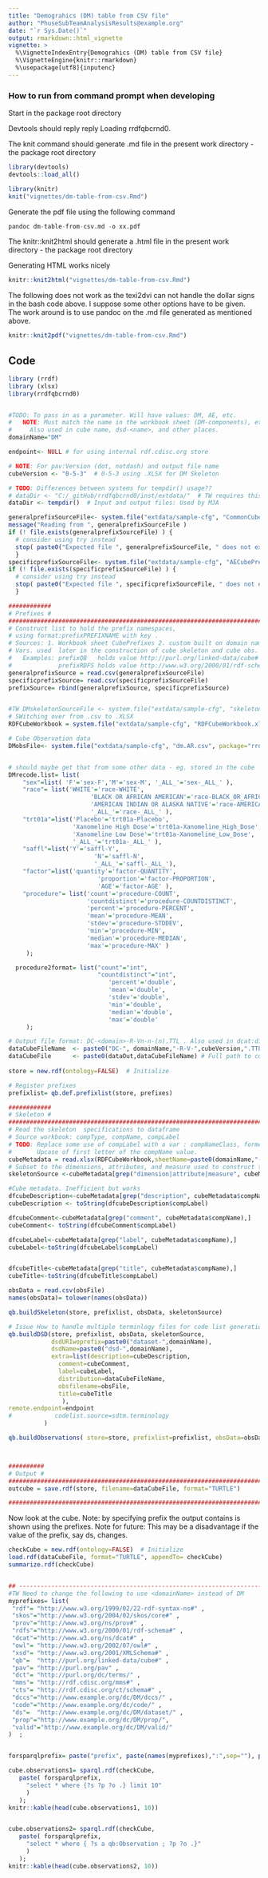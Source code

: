```yaml
---
title: "Demograhics (DM) table from CSV file"
author: "PhuseSubTeamAnalysisResults@example.org"
date: "`r Sys.Date()`"
output: rmarkdown::html_vignette
vignette: >
  %\VignetteIndexEntry{Demograhics (DM) table from CSV file}
  %\VignetteEngine{knitr::rmarkdown}
  %\usepackage[utf8]{inputenc}
---
```



### How to run from command prompt when developing

Start in the package root directory

Devtools should reply reply Loading rrdfqbcrnd0.

The knit command should generate .md file in the present work directory - the package root directory


```r
library(devtools)
devtools::load_all()

library(knitr)
knit("vignettes/dm-table-from-csv.Rmd")
```

Generate the pdf file using the following command
```r
pandoc dm-table-from-csv.md -o xx.pdf
```

The knitr::knit2html should generate a .html file in the present work directory - the package root directory

Generating HTML works nicely
```r
knitr::knit2html("vignettes/dm-table-from-csv.Rmd")
```

The following does not work as the texi2dvi can not handle the dollar signs in the bash code above.
I suppose some other options have to be given. The work around is to use pandoc on the .md file generated as mentioned above.

```r
knitr::knit2pdf("vignettes/dm-table-from-csv.Rmd")
```

## Code


```r

library (rrdf)
library (xlsx)
library(rrdfqbcrnd0)


#TODO: To pass in as a parameter. Will have values: DM, AE, etc.
#   NOTE: Must match the name in the workbook sheet (DM-components), etc.
#     Also used in cube name, dsd-<name>, and other places.
domainName="DM"

endpoint<- NULL # for using internal rdf.cdisc.org store

# NOTE: For pav:Version (dot, notdash) and output file name
cubeVersion <- "0-5-3"  # 0-5-3 using .XLSX for DM Skeleton  

# TODO: Differences between systems for tempdir() usage??
# dataDir <- "C:/_gitHub/rrdfqbcrnd0/inst/extdata/"  # TW requires this.  
dataDir <- tempdir()  # Input and output files: Used by MJA

generalprefixSourceFile<- system.file("extdata/sample-cfg", "CommonCubePrefixes.csv", package="rrdfqbcrnd0")
message("Reading from ", generalprefixSourceFile )
if (! file.exists(generalprefixSourceFile) ) {
  # consider using try instead
  stop( paste0("Expected file ", generalprefixSourceFile, " does not exist" ))
  }
specificprefixSourceFile<- system.file("extdata/sample-cfg", "AECubePrefixes.csv", package="rrdfqbcrnd0")
if (! file.exists(specificprefixSourceFile) ) {
  # consider using try instead
  stop( paste0("Expected file ", specificprefixSourceFile, " does not exist" ))
  }

############
# Prefixes #
###############################################################################
# Construct list to hold the prefix namespaces, 
# using format:prefixPREFIXNAME with key .
# Sources: 1. Workbook sheet CubePrefixes 2. custom built on domain name
# Vars. used  later in the construction of cube skeleton and cube obs.
#   Examples: prefixQB   holds value http://purl.org/linked-data/cube#
#             prefixRDFS holds value http://www.w3.org/2000/01/rdf-schema#
generalprefixSource = read.csv(generalprefixSourceFile) 
specificprefixSource= read.csv(specificprefixSourceFile)
prefixSource= rbind(generalprefixSource, specificprefixSource)


#TW DMskeletonSourceFile <- system.file("extdata/sample-cfg", "skeletonSource-DM.csv", package="rrdfqbcrnd0")
# SWitching over from .csv to .XLSX
RDFCubeWorkbook = system.file("extdata/sample-cfg", "RDFCubeWorkbook.xlsx", package="rrdfqbcrnd0")

# Cube Observation data       
DMobsFile<- system.file("extdata/sample-cfg", "dm.AR.csv", package="rrdfqbcrnd0")


# should maybe get that from some other data - eg. stored in the cube
DMrecode.list= list(
    "sex"=list( 'F'='sex-F','M'='sex-M', '_ALL_'='sex-_ALL_' ),
    "race"= list('WHITE'='race-WHITE',
                       'BLACK OR AFRICAN AMERICAN'='race-BLACK_OR_AFRICAN_AMERICAN',
                       'AMERICAN INDIAN OR ALASKA NATIVE'='race-AMERICAN_INDIAN_OR_ALASKA_NATIVE',
                       '_ALL_'='race-_ALL_' ),
    "trt01a"=list('Placebo'='trt01a-Placebo',
                  'Xanomeline High Dose'='trt01a-Xanomeline_High_Dose',
                  'Xanomeline Low Dose'='trt01a-Xanomeline_Low_Dose',
                  '_ALL_'='trt01a-_ALL_' ),
    "saffl"=list('Y'='saffl-Y',
                        'N'='saffl-N',
                        '_ALL_'='saffl-_ALL_'),
    "factor"=list('quantity'='factor-QUANTITY',
                         'proportion'='factor-PROPORTION', 
                         'AGE'='factor-AGE' ),
    "procedure"= list('count'='procedure-COUNT',
                      'countdistinct'='procedure-COUNTDISTINCT',
                      'percent'='procedure-PERCENT', 
                      'mean'='procedure-MEAN', 
                      'stdev'='procedure-STDDEV', 
                      'min'='procedure-MIN', 
                      'median'='procedure-MEDIAN', 
                      'max'='procedure-MAX' )                        
     );

  procedure2format= list("count"="int",
                         "countdistinct"="int",
                            'percent'='double', 
                            'mean'='double', 
                            'stdev'='double', 
                            'min'='double', 
                            'median'='double', 
                            'max'='double'                         
     );

# Output file format: DC-<domain>-R-Vn-n-(n).TTL . Also used in dcat:distribution
dataCubeFileName  <- paste0("DC-", domainName,"-R-V-",cubeVersion,".TTL")   
dataCubeFile      <- paste0(dataOut,dataCubeFileName) # Full path to cube
  
store = new.rdf(ontology=FALSE)  # Initialize

# Register prefixes
prefixlist= qb.def.prefixlist(store, prefixes)

############
# Skeleton #
###############################################################################
# Read the skeleton  specifications to dataframe
# Source workbook: compType, compName, compLabel
# TODO: Replace some use of compLabel with a var : compNameClass, formed by
#       Upcase of first letter of the compName value.
cubeMetadata = read.xlsx(RDFCubeWorkbook,sheetName=paste0(domainName,"-Components"))
# Subset to the dimensions, attributes, and measure used to construct the skeleton
skeletonSource <-cubeMetadata[grep("dimension|attribute|measure", cubeMetadata$compType),]

#Cube metadata. Inefficient but works
dfcubeDescription<-cubeMetadata[grep("description", cubeMetadata$compName),]
cubeDescription <- toString(dfcubeDescription$compLabel)

dfcubeComment<-cubeMetadata[grep("comment", cubeMetadata$compName),]
cubeComment<- toString(dfcubeComment$compLabel)

dfcubeLabel<-cubeMetadata[grep("label", cubeMetadata$compName),]
cubeLabel<-toString(dfcubeLabel$compLabel)


dfcubeTitle<-cubeMetadata[grep("title", cubeMetadata$compName),]
cubeTitle<-toString(dfcubeTitle$compLabel)

obsData = read.csv(obsFile) 
names(obsData)= tolower(names(obsData))

qb.buildSkeleton(store, prefixlist, obsData, skeletonSource)

# Issue How to handle multiple terminlogy files for code list generation?
qb.buildDSD(store, prefixlist, obsData, skeletonSource,
            dsdURIwoprefix=paste0("dataset-",domainName),
            dsdName=paste0("dsd-",domainName),
            extra=list(description=cubeDescription,
              comment=cubeComment,
              label=cubeLabel,
              distribution=dataCubeFileName,
              obsfilename=obsFile,
              title=cubeTitle
               ),
remote.endpoint=endpoint
#            codelist.source=sdtm.terminology
          )

qb.buildObservations( store=store, prefixlist=prefixlist, obsData=obsData, skeletonSource=skeletonSource, dsdURIwoprefix=paste0("dataset-", domainName), recode.list=recode.list, procedure2format=procedure2format )



##########
# Output #
###############################################################################
outcube = save.rdf(store, filename=dataCubeFile, format="TURTLE")

###############################################################################
```


Now look at the cube. Note: by specifying prefix the output contains is shown using the prefixes.
Note for future: This may be a disadvantage if the value of the prefix, say ds, changes.

```r

checkCube = new.rdf(ontology=FALSE)  # Initialize
load.rdf(dataCubeFile, format="TURTLE", appendTo= checkCube)
summarize.rdf(checkCube)


## ------------------------------------------------------------------------
#TW Need to change the following to use <domainName> instead of DM
myprefixes= list(
 "rdf"= "http://www.w3.org/1999/02/22-rdf-syntax-ns#" ,
 "skos"="http://www.w3.org/2004/02/skos/core#" ,
 "prov"="http://www.w3.org/ns/prov#" ,
 "rdfs"="http://www.w3.org/2000/01/rdf-schema#" ,
 "dcat"="http://www.w3.org/ns/dcat#" ,
 "owl"= "http://www.w3.org/2002/07/owl#" ,
 "xsd"= "http://www.w3.org/2001/XMLSchema#" ,
 "qb"=  "http://purl.org/linked-data/cube#" ,
 "pav"= "http://purl.org/pav" ,
 "dct"= "http://purl.org/dc/terms/" ,
 "mms"= "http://rdf.cdisc.org/mms#" ,
 "cts"= "http://rdf.cdisc.org/ct/schema#" ,
 "dccs"="http://www.example.org/dc/DM/dccs/" ,
 "code"="http://www.example.org/dc/code/" ,
 "ds"=  "http://www.example.org/dc/DM/dataset/" ,
 "prop"="http://www.example.org/dc/DM/prop/",
 "valid"="http://www.example.org/dc/DM/valid/"
)  ;


forsparqlprefix= paste("prefix", paste(names(myprefixes),":",sep=""), paste("<",myprefixes,">",sep=""),sep=" ",collapse=" ")

cube.observations1= sparql.rdf(checkCube,
   paste( forsparqlprefix,
     "select * where {?s ?p ?o .} limit 10"
     )
   );
knitr::kable(head(cube.observations1, 10))


cube.observations2= sparql.rdf(checkCube,
   paste( forsparqlprefix,
     "select * where { ?s a qb:Observation ; ?p ?o .}"
     )
   );
knitr::kable(head(cube.observations2, 10))
```
